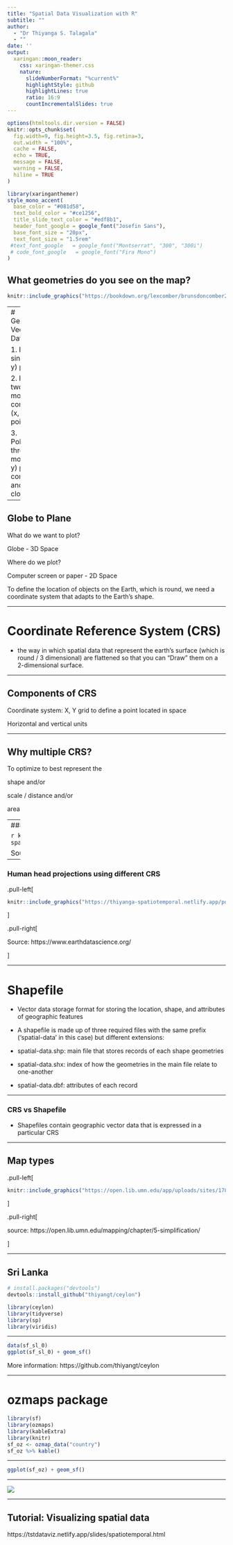 ```yaml
---
title: "Spatial Data Visualization with R"
subtitle: ""  
author: 
  - "Dr Thiyanga S. Talagala"
  - ""
date: ''
output:
  xaringan::moon_reader:
    css: xaringan-themer.css
    nature:
      slideNumberFormat: "%current%"
      highlightStyle: github
      highlightLines: true
      ratio: 16:9
      countIncrementalSlides: true
---
```


```r
options(htmltools.dir.version = FALSE)
knitr::opts_chunk$set(
  fig.width=9, fig.height=3.5, fig.retina=3,
  out.width = "100%",
  cache = FALSE,
  echo = TRUE,
  message = FALSE, 
  warning = FALSE,
  hiline = TRUE
)
```

```r
library(xaringanthemer)
style_mono_accent(
  base_color = "#081d58",
  text_bold_color = "#ce1256",
  title_slide_text_color = "#edf8b1",
  header_font_google = google_font("Josefin Sans"),
  base_font_size = "20px",
  text_font_size = "1.5rem"
 #text_font_google   = google_font("Montserrat", "300", "300i")
 # code_font_google   = google_font("Fira Mono")
)
```
## What geometries do you see on the map?

```r
knitr::include_graphics("https://bookdown.org/lexcomber/brunsdoncomber2e/bookdown-demo_files/figure-html/Op2-1.png")
```



---
# Geospatial Vector Data 

1. Points: single (x, y) point

2. Lines: two or more connected (x, y) points

3. Polygon: three or more (x, y) points connected and closed

---

## Globe to Plane

What do we want to plot?

Globe - 3D Space

Where do we plot?

Computer screen or paper - 2D Space

To define the location of objects on the Earth, which is round, we need a coordinate system that adapts to the Earth’s shape.

---


# Coordinate Reference System (CRS)

- the way in which spatial data that represent the earth’s surface (which is round / 3 dimensional) are flattened so that you can “Draw” them on a 2-dimensional surface.

---

## Components of CRS

Coordinate system: X, Y grid to define a point located in space

Horizontal and vertical units

---

## Why multiple CRS?

To optimize to best represent the

shape and/or

scale / distance and/or

area

---
### Maps of the United States in Different CRS


```r
knitr::include_graphics("https://thiyanga-spatiotemporal.netlify.app/posts/time_series/us.jpeg")
```





Source: https://www.earthdatascience.org/



---

### Human head projections using different CRS

.pull-left[

```r
knitr::include_graphics("https://thiyanga-spatiotemporal.netlify.app/posts/time_series/head.jpeg")
```
]

.pull-right[

Source: https://www.earthdatascience.org/

]

---

# Shapefile

- Vector data storage format for storing the location, shape, and attributes of geographic features

- A shapefile is made up of three required files with the same prefix ('spatial-data' in this case) but different extensions:

- spatial-data.shp: main file that stores records of each shape geometries

- spatial-data.shx: index of how the geometries in the main file relate to one-another

- spatial-data.dbf: attributes of each record

---

### CRS vs Shapefile

- Shapefiles contain geographic vector data that is expressed in a particular CRS

---

## Map types

.pull-left[
```r
knitr::include_graphics("https://open.lib.umn.edu/app/uploads/sites/178/2017/07/Image076.jpg")
```
]

.pull-right[

source: https://open.lib.umn.edu/mapping/chapter/5-simplification/

]

---

## Sri Lanka

```r
# install.packages("devtools")
devtools::install_github("thiyangt/ceylon")
```

```r
library(ceylon)
library(tidyverse)
library(sp)
library(viridis)
```

---

```r
data(sf_sl_0)
ggplot(sf_sl_0) + geom_sf()
```

More information: https://github.com/thiyangt/ceylon

---

# ozmaps package

```r
library(sf)
library(ozmaps)
library(kableExtra)
library(knitr)
sf_oz <- ozmap_data("country")
sf_oz %>% kable()
```

---

```r
ggplot(sf_oz) + geom_sf()
```

---

![](mapcrs.png)



---

## Tutorial: Visualizing spatial data

https://tstdataviz.netlify.app/slides/spatiotemporal.html